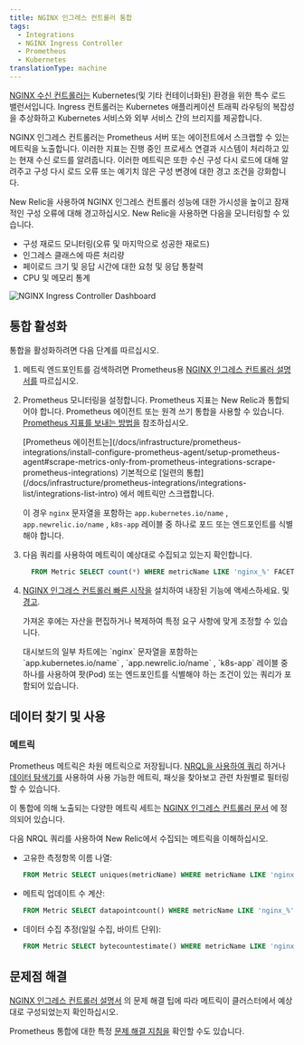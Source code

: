 ```yaml
---
title: NGINX 인그레스 컨트롤러 통합
tags:
  - Integrations
  - NGINX Ingress Controller
  - Prometheus
  - Kubernetes
translationType: machine
---
```



[NGINX 수신 컨트롤러는](https://www.nginx.com/resources/glossary/kubernetes-ingress-controller/) Kubernetes(및 기타 컨테이너화된) 환경을 위한 특수 로드 밸런서입니다. Ingress 컨트롤러는 Kubernetes 애플리케이션 트래픽 라우팅의 복잡성을 추상화하고 Kubernetes 서비스와 외부 서비스 간의 브리지를 제공합니다.

NGINX 인그레스 컨트롤러는 Prometheus 서버 또는 에이전트에서 스크랩할 수 있는 메트릭을 노출합니다. 이러한 지표는 진행 중인 프로세스 연결과 시스템이 처리하고 있는 현재 수신 로드를 알려줍니다. 이러한 메트릭은 또한 수신 구성 다시 로드에 대해 알려주고 구성 다시 로드 오류 또는 예기치 않은 구성 변경에 대한 경고 조건을 강화합니다.

New Relic을 사용하여 NGINX 인그레스 컨트롤러 성능에 대한 가시성을 높이고 잠재적인 구성 오류에 대해 경고하십시오. New Relic을 사용하면 다음을 모니터링할 수 있습니다.

* 구성 재로드 모니터링(오류 및 마지막으로 성공한 재로드)
* 인그레스 클래스에 따른 처리량
* 페이로드 크기 및 응답 시간에 대한 요청 및 응답 통찰력
* CPU 및 메모리 통계

<img
  title="NGINX Ingress Controller Dashboard"
  alt="NGINX Ingress Controller Dashboard"
  src={kubernetesIngressControllerDashboard}
/>

## 통합 활성화

통합을 활성화하려면 다음 단계를 따르십시오.

1. 메트릭 엔드포인트를 검색하려면 Prometheus용 [NGINX 인그레스 컨트롤러 설명서를](https://kubernetes.github.io/ingress-nginx/user-guide/monitoring/#prometheus-and-grafana-installation-using-pod-annotations) 따르십시오.

2. Prometheus 모니터링을 설정합니다. Prometheus 지표는 New Relic과 통합되어야 합니다. Prometheus 에이전트 또는 원격 쓰기 통합을 사용할 수 있습니다. [Prometheus 지표를 보내는 방법을](/docs/infrastructure/prometheus-integrations/get-started/send-prometheus-metric-data-new-relic/) 참조하십시오.

   <Callout variant="important">
     [Prometheus 에이전트는](/docs/infrastructure/prometheus-integrations/install-configure-prometheus-agent/setup-prometheus-agent#scrape-metrics-only-from-prometheus-integrations-scrape-prometheus-integrations) 기본적으로 [일련의 통합](/docs/infrastructure/prometheus-integrations/integrations-list/integrations-list-intro) 에서 메트릭만 스크랩합니다.

     이 경우 `nginx` 문자열을 포함하는 `app.kubernetes.io/name` , `app.newrelic.io/name` , `k8s-app` 레이블 중 하나로 포드 또는 엔드포인트를 식별해야 합니다.
   </Callout>

3. 다음 쿼리를 사용하여 메트릭이 예상대로 수집되고 있는지 확인합니다.

   ```sql
     FROM Metric SELECT count(*) WHERE metricName LIKE 'nginx_%' FACET metricName LIMIT MAX
   ```

4. [NGINX 인그레스 컨트롤러 빠른 시작을](https://newrelic.com/instant-observability/nginx-ingress-controller) 설치하여 내장된 기능에 액세스하세요. <InlinePopover type="dashboards"/>및 [경고](/docs/alerts-applied-intelligence/new-relic-alerts/learn-alerts/introduction-alerts/).

   가져온 후에는 자산을 편집하거나 복제하여 특정 요구 사항에 맞게 조정할 수 있습니다.

   <Callout variant="important">
     대시보드의 일부 차트에는 `nginx` 문자열을 포함하는 `app.kubernetes.io/name` , `app.newrelic.io/name` , `k8s-app` 레이블 중 하나를 사용하여 팟(Pod) 또는 엔드포인트를 식별해야 하는 조건이 있는 쿼리가 포함되어 있습니다.
   </Callout>

## 데이터 찾기 및 사용

### 메트릭

Prometheus 메트릭은 차원 메트릭으로 저장됩니다. [NRQL을 사용하여 쿼리](/docs/telemetry-data-platform/get-data/apis/query-metric-data-type/) 하거나 [데이터 탐색기를](/docs/query-your-data/explore-query-data/browse-data/introduction-data-explorer/) 사용하여 사용 가능한 메트릭, 패싯을 찾아보고 관련 차원별로 필터링할 수 있습니다.

이 통합에 의해 노출되는 다양한 메트릭 세트는 [NGINX 인그레스 컨트롤러 문서](https://kubernetes.github.io/ingress-nginx/user-guide/monitoring/#exposed-metrics) 에 정의되어 있습니다.

다음 NRQL 쿼리를 사용하여 New Relic에서 수집되는 메트릭을 이해하십시오.

* 고유한 측정항목 이름 나열:

  ```sql
  FROM Metric SELECT uniques(metricName) WHERE metricName LIKE 'nginx_%' LIMIT MAX
  ```

* 메트릭 업데이트 수 계산:

  ```sql
  FROM Metric SELECT datapointcount() WHERE metricName LIKE 'nginx_%' LIMIT MAX
  ```

* 데이터 수집 추정(일일 수집, 바이트 단위):

  ```sql
  FROM Metric SELECT bytecountestimate() WHERE metricName LIKE 'nginx_%' SINCE 1 day ago
  ```

## 문제점 해결

[NGINX 인그레스 컨트롤러 설명서](https://kubernetes.github.io/ingress-nginx/user-guide/monitoring/#prometheus-and-grafana-installation-using-pod-annotations) 의 문제 해결 팁에 따라 메트릭이 클러스터에서 예상대로 구성되었는지 확인하십시오.

Prometheus 통합에 대한 특정 [문제 해결 지침을](/docs/infrastructure/prometheus-integrations/troubleshooting/no-data-appears-prometheus-integration) 확인할 수도 있습니다.